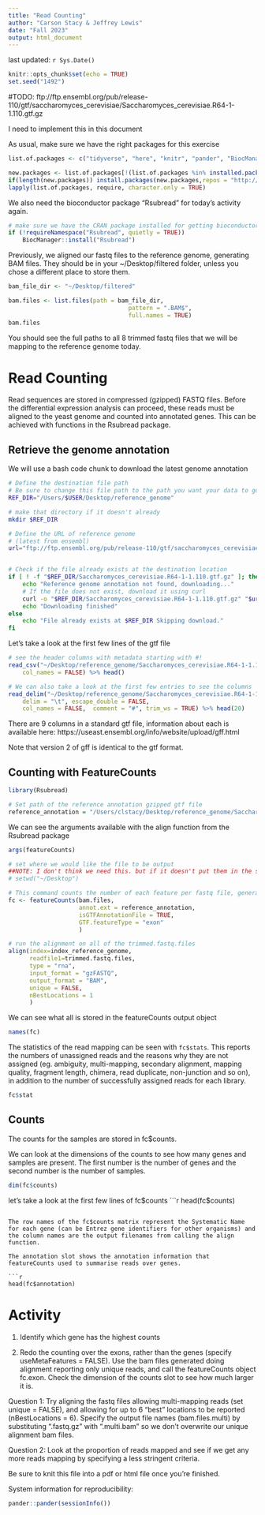 ```yaml
---
title: "Read Counting"
author: "Carson Stacy & Jeffrey Lewis"
date: "Fall 2023"
output: html_document
---
```


last updated: `r Sys.Date()`

```r
knitr::opts_chunk$set(echo = TRUE)
set.seed("1492")
```


#TODO:
ftp://ftp.ensembl.org/pub/release-110/gtf/saccharomyces_cerevisiae/Saccharomyces_cerevisiae.R64-1-1.110.gtf.gz

I need to implement this in this document



As usual, make sure we have the right packages for this exercise

```r
list.of.packages <- c("tidyverse", "here", "knitr", "pander", "BiocManager")

new.packages <- list.of.packages[!(list.of.packages %in% installed.packages()[,"Package"])]
if(length(new.packages)) install.packages(new.packages,repos = "http://cran.us.r-project.org")
lapply(list.of.packages, require, character.only = TRUE)

```

We also need the bioconductor package "Rsubread" for today's activity again.

```r
# make sure we have the CRAN package installed for getting bioconductor packages
if (!requireNamespace("Rsubread", quietly = TRUE))
    BiocManager::install("Rsubread")
```

Previously, we aligned our fastq files to the reference genome, generating BAM files. They should be in your ~/Desktop/filtered folder, unless you chose a different place to store them.
```r

bam_file_dir <- "~/Desktop/filtered"

bam.files <- list.files(path = bam_file_dir, 
                                  pattern = ".BAM$", 
                                  full.names = TRUE)
bam.files
```

You should see the full paths to all 8 trimmed fastq files that we will be mapping to the reference genome today.

# Read Counting

Read sequences are stored in compressed (gzipped) FASTQ files. Before the differential expression analysis can proceed, these reads must be aligned to the yeast genome and counted into annotated genes. This can be achieved with functions in the Rsubread package.

## Retrieve the genome annotation

We will use a bash code chunk to download the latest genome annotation
```bash
# Define the destination file path
# Be sure to change this file path to the path you want your data to go
REF_DIR="/Users/$USER/Desktop/reference_genome"

# make that directory if it doesn't already
mkdir $REF_DIR

# Define the URL of reference genome
# (latest from ensembl)
url="ftp://ftp.ensembl.org/pub/release-110/gtf/saccharomyces_cerevisiae/Saccharomyces_cerevisiae.R64-1-1.110.gtf.gz"


# Check if the file already exists at the destination location
if [ ! -f "$REF_DIR/Saccharomyces_cerevisiae.R64-1-1.110.gtf.gz" ]; then
    echo "Reference genome annotation not found, downloading..."
    # If the file does not exist, download it using curl
    curl -o "$REF_DIR/Saccharomyces_cerevisiae.R64-1-1.110.gtf.gz" "$url"
    echo "Downloading finished"
else
    echo "File already exists at $REF_DIR Skipping download."
fi
```
Let's take a look at the first few lines of the gtf file

```r
# see the header columns with metadata starting with #!
read_csv("~/Desktop/reference_genome/Saccharomyces_cerevisiae.R64-1-1.110.gtf.gz", 
    col_names = FALSE) %>% head()

# We can also take a look at the first few entries to see the columns
read_delim("~/Desktop/reference_genome/Saccharomyces_cerevisiae.R64-1-1.110.gtf.gz", 
    delim = "\t", escape_double = FALSE, 
    col_names = FALSE,  comment = "#", trim_ws = TRUE) %>% head(20)
```
There are 9 columns in a standard gtf file, information about each is available here: https://useast.ensembl.org/info/website/upload/gff.html

Note that version 2 of gff is identical to the gtf format.

## Counting with FeatureCounts

```r
library(Rsubread)

# Set path of the reference annotation gzipped gtf file
reference_annotation = "/Users/clstacy/Desktop/reference_genome/Saccharomyces_cerevisiae.R64-1-1.110.gtf.gz"
```

We can see the arguments available with the align function from the Rsubread package
```r
args(featureCounts)
```


```r
# set where we would like the file to be output
##NOTE: I don't think we need this. but if it doesn't put them in the same folder where the trimmed fastq files, then maybe setwd in this chunk.
# setwd("~/Desktop")

# This command counts the number of each feature per fastq file, generating an output we can use later.
fc <- featureCounts(bam.files,
                    annot.ext = reference_annotation,
                    isGTFAnnotationFile = TRUE,
                    GTF.featureType = "exon"
                    )

# run the alignment on all of the trimmed.fastq.files
align(index=index_reference_genome, 
      readfile1=trimmed.fastq.files,
      type = "rna",
      input_format = "gzFASTQ",
      output_format = "BAM",
      unique = FALSE,
      nBestLocations = 1
      )
```

We can see what all is stored in the featureCounts output object
```r
names(fc)
```

The statistics of the read mapping can be seen with `fc$stats`. This reports the numbers of unassigned reads and the reasons why they are not assigned (eg. ambiguity, multi-mapping, secondary alignment, mapping quality, fragment length, chimera, read duplicate, non-junction and so on), in addition to the number of successfully assigned reads for each library.

```r
fc$stat
```

## Counts
The counts for the samples are stored in fc$counts.

We can look at the dimensions of the counts to see how many genes and samples are present. The first number is the number of genes and the second number is the number of samples.
```r
dim(fc$counts)
```

let's take a look at the first few lines of fc$counts
```r
head(fc$counts)
```

The row names of the fc$counts matrix represent the Systematic Name for each gene (can be Entrez gene identifiers for other organisms) and the column names are the output filenames from calling the align function. 

The annotation slot shows the annotation information that featureCounts used to summarise reads over genes.

```r
head(fc$annotation)
```




# Activity
   
1. Identify which gene has the highest counts

2. Redo the counting over the exons, rather than the genes (specify useMetaFeatures = FALSE). Use the bam files generated doing alignment reporting only unique reads, and call the featureCounts object fc.exon. Check the dimension of the counts slot to see how much larger it is.







Question 1: Try aligning the fastq files allowing multi-mapping reads (set unique = FALSE), and allowing for up to 6 “best” locations to be reported (nBestLocations = 6). Specify the output file names (bam.files.multi) by substituting “.fastq.gz” with “.multi.bam” so we don’t overwrite our unique alignment bam files.

Question 2: Look at the proportion of reads mapped and see if we get any more reads mapping by specifying a less stringent criteria.









Be sure to knit this file into a pdf or html file once you're finished.

System information for reproducibility:

```r
pander::pander(sessionInfo())
```

